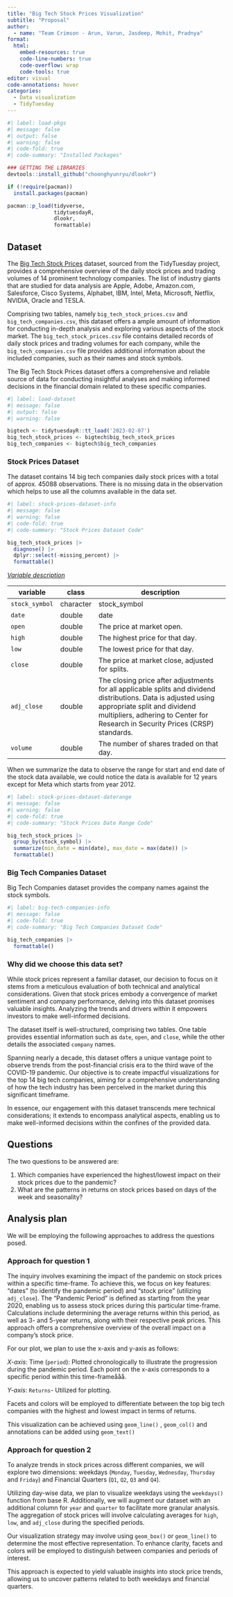 ```yaml
---
title: "Big Tech Stock Prices Visualization"
subtitle: "Proposal"
author: 
  - name: "Team Crimson - Arun, Varun, Jasdeep, Mohit, Pradnya"
format: 
  html:
    embed-resources: true
    code-line-numbers: true
    code-overflow: wrap
    code-tools: true
editor: visual
code-annotations: hover
categories: 
  - Data visualization
  - TidyTuesday
---
```


```r
#| label: load-pkgs
#| message: false
#| output: false
#| warning: false
#| code-fold: true
#| code-summary: "Installed Packages"

### GETTING THE LIBRARIES
devtools::install_github("choonghyunryu/dlookr")

if (!require(pacman))
  install.packages(pacman)

pacman::p_load(tidyverse,
               tidytuesdayR,
               dlookr,
               formattable)
```

## Dataset

The [Big Tech Stock Prices](https://github.com/rfordatascience/tidytuesday/tree/master/data/2023/2023-02-07) dataset, sourced from the TidyTuesday project, provides a comprehensive overview of the daily stock prices and trading volumes of 14 prominent technology companies. The list of industry giants that are studied for data analysis are Apple, Adobe, Amazon.com, Salesforce, Cisco Systems, Alphabet, IBM, Intel, Meta, Microsoft, Netflix, NVIDIA, Oracle and TESLA.

Comprising two tables, namely `big_tech_stock_prices.csv` and `big_tech_companies.csv`, this dataset offers a ample amount of information for conducting in-depth analysis and exploring various aspects of the stock market. The `big_tech_stock_prices.csv` file contains detailed records of daily stock prices and trading volumes for each company, while the `big_tech_companies.csv` file provides additional information about the included companies, such as their names and stock symbols.

The Big Tech Stock Prices dataset offers a comprehensive and reliable source of data for conducting insightful analyses and making informed decisions in the financial domain related to these specific companies.

```r
#| label: load-dataset
#| message: false
#| output: false
#| warning: false

bigtech <- tidytuesdayR::tt_load('2023-02-07')
big_tech_stock_prices <- bigtech$big_tech_stock_prices
big_tech_companies <- bigtech$big_tech_companies

```

### Stock Prices Dataset

The dataset contains 14 big tech companies daily stock prices with a total of approx. 45088 observations. There is no missing data in the observation which helps to use all the columns available in the data set.

```r
#| label: stock-prices-dataset-info
#| message: false
#| warning: false
#| code-fold: true
#| code-summary: "Stock Prices Dataset Code"

big_tech_stock_prices |>
  diagnose() |>
  dplyr::select(-missing_percent) |>
  formattable()
```

[*Variable description*]{.underline}

| variable       | class     | description                                                                                                                                                                                                                       |
|----------------|-----------|-----------------------------------------------------------------------------------------------------------------------------------------------------------------------------------------------------------------------------------|
| `stock_symbol` | character | stock_symbol                                                                                                                                                                                                                      |
| `date`         | double    | date                                                                                                                                                                                                                              |
| `open`         | double    | The price at market open.                                                                                                                                                                                                         |
| `high`         | double    | The highest price for that day.                                                                                                                                                                                                   |
| `low`          | double    | The lowest price for that day.                                                                                                                                                                                                    |
| `close`        | double    | The price at market close, adjusted for splits.                                                                                                                                                                                   |
| `adj_close`    | double    | The closing price after adjustments for all applicable splits and dividend distributions. Data is adjusted using appropriate split and dividend multipliers, adhering to Center for Research in Security Prices (CRSP) standards. |
| `volume`       | double    | The number of shares traded on that day.                                                                                                                                                                                          |

When we summarize the data to observe the range for start and end date of the stock data available, we could notice the data is available for 12 years except for Meta which starts from year 2012.

```r
#| label: stock-prices-dataset-daterange
#| message: false
#| warning: false
#| code-fold: true
#| code-summary: "Stock Prices Date Range Code"

big_tech_stock_prices |> 
  group_by(stock_symbol) |> 
  summarize(min_date = min(date), max_date = max(date)) |> 
  formattable()
```

### Big Tech Companies Dataset

Big Tech Companies dataset provides the company names against the stock symbols.

```r
#| label: big-tech-companies-info
#| message: false
#| code-fold: true
#| code-summary: "Big Tech Companies Dataset Code"

big_tech_companies |>
  formattable()
```

### Why did we choose this data set?

While stock prices represent a familiar dataset, our decision to focus on it stems from a meticulous evaluation of both technical and analytical considerations. Given that stock prices embody a convergence of market sentiment and company performance, delving into this dataset promises valuable insights. Analyzing the trends and drivers within it empowers investors to make well-informed decisions.

The dataset itself is well-structured, comprising two tables. One table provides essential information such as `date`, `open`, and `close`, while the other details the associated `company` names.

Spanning nearly a decade, this dataset offers a unique vantage point to observe trends from the post-financial crisis era to the third wave of the COVID-19 pandemic. Our objective is to create impactful visualizations for the top 14 big tech companies, aiming for a comprehensive understanding of how the tech industry has been perceived in the market during this significant timeframe.

In essence, our engagement with this dataset transcends mere technical considerations; it extends to encompass analytical aspects, enabling us to make well-informed decisions within the confines of the provided data.

## Questions

The two questions to be answered are:

1.  Which companies have experienced the highest/lowest impact on their stock prices due to the pandemic?
2.  What are the patterns in returns on stock prices based on days of the week and seasonality?

## Analysis plan

We will be employing the following approaches to address the questions posed.

### Approach for question 1

The inquiry involves examining the impact of the pandemic on stock prices within a specific time-frame. To achieve this, we focus on key features: "dates" (to identify the pandemic period) and "stock price" (utilizing `adj_close`). The "Pandemic Period" is defined as starting from the year 2020, enabling us to assess stock prices during this particular time-frame. Calculations include determining the average returns within this period, as well as 3- and 5-year returns, along with their respective peak prices. This approach offers a comprehensive overview of the overall impact on a company's stock price.

For our plot, we plan to use the x-axis and y-axis as follows:

*X-axis*: Time (`period`): Plotted chronologically to illustrate the progression during the pandemic period. Each point on the x-axis corresponds to a specific period within this time-frameååå.

*Y-axis*: `Returns`- Utilized for plotting.

Facets and colors will be employed to differentiate between the top big tech companies with the highest and lowest impact in terms of returns.

This visualization can be achieved using `geom_line()` , `geom_col()` and annotations can be added using `geom_text()`

### Approach for question 2

To analyze trends in stock prices across different companies, we will explore two dimensions: weekdays (`Monday`, `Tuesday`, `Wednesday`, `Thursday` and `Friday`) and Financial Quarters (`Q1`, `Q2`, `Q3` and `Q4`).

Utilizing day-wise data, we plan to visualize weekdays using the `weekdays()` function from base R. Additionally, we will augment our dataset with an additional column for `year` and `quarter` to facilitate more granular analysis. The aggregation of stock prices will involve calculating averages for `high`, `low`, and `adj_close` during the specified periods.

Our visualization strategy may involve using `geom_box()` or `geom_line()` to determine the most effective representation. To enhance clarity, facets and colors will be employed to distinguish between companies and periods of interest.

This approach is expected to yield valuable insights into stock price trends, allowing us to uncover patterns related to both weekdays and financial quarters.
